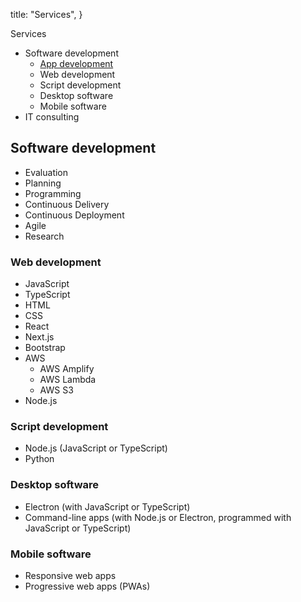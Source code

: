 
  title: "Services",
}

<TextSection>
  <FirstHeader>Services</FirstHeader>

- Software development
  - [App development](/en/services/app-development)
  - Web development
  - Script development
  - Desktop software
  - Mobile software
- IT consulting

## Software development

- Evaluation
- Planning
- Programming
- Continuous Delivery
- Continuous Deployment
- Agile
- Research

### Web development

- JavaScript
- TypeScript
- HTML
- CSS
- React
- Next.js
- Bootstrap
- AWS
  - AWS Amplify
  - AWS Lambda
  - AWS S3
- Node.js

### Script development

- Node.js (JavaScript or TypeScript)
- Python

### Desktop software

- Electron (with JavaScript or TypeScript)
- Command-line apps (with Node.js or Electron, programmed with JavaScript or TypeScript)

### Mobile software

- Responsive web apps
- Progressive web apps (PWAs)

</TextSection>
